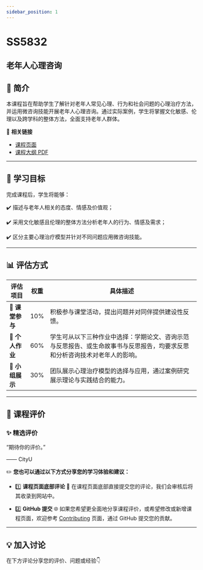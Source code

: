 ```yaml
---
sidebar_position: 1
---
```


# SS5832
## 老年人心理咨询

## **📘 简介**
本课程旨在帮助学生了解针对老年人常见心理、行为和社会问题的心理治疗方法，并运用微咨询技能开展老年人心理咨询。通过实际案例，学生将掌握文化敏感、伦理以及跨学科的整体方法，全面支持老年人群体。

🔗 **相关链接**
- [课程页面](https://www.cityu.edu.hk/catalogue/pg/202425/course/SS5832.htm)
- [课程大纲 PDF](https://www.cityu.edu.hk/catalogue/pg/202425/course/SS5832.pdf)

---

## **🎯 学习目标**

完成课程后，学生将能够：

✔️ 描述与老年人相关的态度、情感及价值观；

✔️ 采用文化敏感且伦理的整体方法分析老年人的行为、情感及需求；

✔️ 区分主要心理治疗模型并针对不同问题应用微咨询技能。

---

## **📊 评估方式**

| **评估项目**             | **权重** | **具体描述**                                                                                       |
|------------------------|---------|---------------------------------------------------------------------------------------------------|
| **💬 课堂参与**          | 10%     | 积极参与课堂活动，提出问题并对同伴提供建设性反馈。                                                         |
| **📄 个人作业**          | 60%     | 学生可从以下三种作业中选择：学期论文、咨询示范与反思报告、或生命故事书与反思报告，均要求反思和分析咨询技术对老年人的影响。               |
| **🎤 小组展示**          | 30%     | 团队展示心理治疗模型的选择与应用，通过案例研究展示理论与实践结合的能力。                                              |

---

## **💬 课程评价**

### ✨ **精选评价**
<div className={commentStyles.commentBox}>
    <p className={commentStyles.commentText}>
        “期待你的评价。”
    </p>
    <p className={commentStyles.commentAuthor}>—— CityU</p>
</div>

✏️ **您也可以通过以下方式分享您的学习体验和建议：**

- 1️⃣ **课程页面底部评论**
💬 在课程页面底部直接提交您的评论，我们会审核后将其收录到网站中。

- 2️⃣ **GitHub 提交**
🌐 如果您希望更全面地分享课程评价，或希望修改或新增课程页面，欢迎参考 [Contributing](/contributing) 页面，通过 GitHub 提交您的贡献。

---

## **💡 加入讨论**

在下方评论分享您的评价、问题或经验👇
<Utterances />
